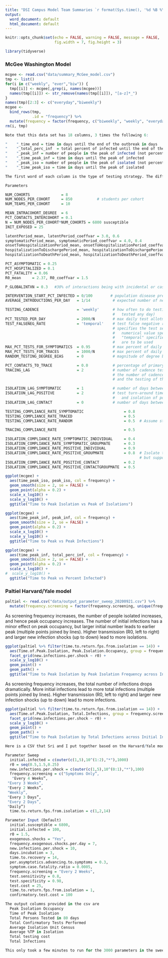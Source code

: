 ```yaml
---
title: "DSI Campus Model Team Summaries `r format(Sys.time(), '%d %B %Y')`"
output:
  word_document: default
  html_document: default
---
```


```r
knitr::opts_chunk$set(echo = FALSE, warning = FALSE, message = FALSE,
                      fig.width = 7, fig.height = 3)
```

```r
library(tidyverse)
```

### McGee Washington Model

```r
mcgee <- read.csv("data/summary_McGee_model.csv")
tmp <- list()
for(i in c("weekly", "ever","biw")) {
  tmp[[i]] <- mcgee[,grep(i, names(mcgee))]
  names(tmp[[i]]) <- str_remove(names(tmp[[i]]), "[a-z]*_")
}
names(tmp)[2:3] <- c("everyday","biweekly")
mcgee <-
  bind_rows(tmp,
            .id = "frequency") %>%
  mutate(frequency = factor(frequency, c("biweekly", "weekly", "everyday")))
rm(i, tmp)
```

```r
Note that this data set has 18 columns, 3 times the following 6:

"    "_time_end = time in days until the end of the outbreak in days
"    "_total_perc_inf  = total percent of infected until the end of the outbreak
"    "_peak_inf = number of people in the peak of infected (not percent)
"    "_time_peak_inf = time in days until the peak of infected
"    "_peak_iso = number of people in the peak of isolated (not percent)
"    "_time_peak_iso = time in days until the peak of isolated

The first word of each column is the type of testing strategy. The difference of testing strategies in the file that I sent is that I am changing the testing cadence first weekly, then everyday, and finally biweekly. Each row corresponds to one run of 400 simulations. This model has a several number of parameters, I am listing them here, most of them are self-explained but if you have any question please let me know. 
```

```r
Parameters

NUM_COHORTS              = 8            
NUM_NODES_PER_COHORT     = 850           # students per cohort
NUM_TEAMS_PER_COHORT     = 10

MEAN_INTRACOHORT_DEGREE  = 6
PCT_CONTACTS_INTERCOHORT = 0.1
N = NUM_NODES_PER_COHORT*NUM_COHORTS = 6800 susceptible
INIT_EXPOSED = 25

latentPeriod_mean, latentPeriod_coeffvar = 3.0, 0.6
symptomaticPeriod_mean, symptomaticPeriod_coeffvar = 4.0, 0.4
onsetToHospitalizationPeriod_mean, onsetToHospitalizationPeriod_coeffvar = 11.0, 0.45
hospitalizationToDischargePeriod_mean, hospitalizationToDischargePeriod_coeffvar = 11.0, 0.45
hospitalizationToDeathPeriod_mean, hospitalizationToDeathPeriod_coeffvar = 10.0, 0.45

PCT_ASYMPTOMATIC = 0.25
PCT_HOSPITALIZED = 0.1
PCT_FATALITY = 0.06
R0_mean     = 2.37, R0_coeffvar = 1.5

P_GLOBALINTXN = 0.3   #30% of interactions being with incidental or casual contacts outside their set of close contacts

INTERVENTION_START_PCT_INFECTED = 0/100        # population disease prevalence that triggers the start of the TTI interventions
AVERAGE_INTRODUCTIONS_PER_DAY   = 1/14          # expected number of new exogenous exposures per day

TESTING_CADENCE                 = 'weekly'      # how often to do testing (other than self-reporting symptomatics who can get
                                                #   tested any day)
PCT_TESTED_PER_DAY              = 2000/N        # max daily test allotment defined as a percent of population size
TEST_FALSENEG_RATE              = 'temporal'    # test false negative rate, will use FN rate that varies with disease time
                                                # specifies the test sensitivity via the false negative rates to be used;
                                                #   numerical value specifies constant false negative rate;
                                                #   "temporal" specifies that temporal, state-based false negative rates
                                                #   are to be used
MAX_PCT_TESTS_FOR_SYMPTOMATICS  = 0.95          # max percent of daily test allotment to use on self-reporting symptomatics
MAX_PCT_TESTS_FOR_TRACES        = 1000/N        # max percent of daily test allotment to use on contact traces
RANDOM_TESTING_DEGREE_BIAS      = 0             # magnitude of degree bias in random selections for testing, none here

PCT_CONTACTS_TO_TRACE           = 0.0           # percentage of primary cases' contacts that are traced
TRACING_LAG                     = 2             # number of cadence testing days between primary tests and tracing tests
                                                # the number of cadence testing days between identification of a positive case
                                                # and the testing of their traced contacts

ISOLATION_LAG_SYMPTOMATIC       = 1             # number of days between onset of symptoms and self-isolation of symptomatics
ISOLATION_LAG_POSITIVE          = 2             # test turn-around time (TAT): number of days between administration of test
                                                #   and isolation of positive cases
ISOLATION_LAG_CONTACT           = 0             # number of days between a contact being traced and that contact self-isolating

TESTING_COMPLIANCE_RATE_SYMPTOMATIC                  = 0.8    
TESTING_COMPLIANCE_RATE_TRACED                       = 0.5
TESTING_COMPLIANCE_RATE_RANDOM                       = 0.5  # Assume student testing is not mandatory

TRACING_COMPLIANCE_RATE                              = 0.5

ISOLATION_COMPLIANCE_RATE_SYMPTOMATIC_INDIVIDUAL     = 0.4
ISOLATION_COMPLIANCE_RATE_SYMPTOMATIC_GROUPMATE      = 0.3
ISOLATION_COMPLIANCE_RATE_POSITIVE_INDIVIDUAL        = 0.9
ISOLATION_COMPLIANCE_RATE_POSITIVE_GROUPMATE         = 0.8  # Isolate teams with a positive member,
                                                            # but suppose 20% of students need to be in-person
ISOLATION_COMPLIANCE_RATE_POSITIVE_CONTACT           = 0.2
ISOLATION_COMPLIANCE_RATE_POSITIVE_CONTACTGROUPMATE  = 0.5
```


```r
ggplot(mcgee) +
  aes(time_peak_iso, peak_iso, col = frequency) +
  geom_smooth(size = 2, se = FALSE) +
  geom_point(alpha = 0.2) +
  scale_x_log10() +
  scale_y_log10() +
  ggtitle("Time to Peak Isolation vs Peak of Isolations")
```

```r
ggplot(mcgee) +
  aes(time_peak_inf, peak_inf, col = frequency) +
  geom_smooth(size = 2, se = FALSE) +
  geom_point(alpha = 0.2) +
  scale_x_log10() +
  scale_y_log10() +
  ggtitle("Time to Peak vs Peak Infections")
```

```r
ggplot(mcgee) +
  aes(time_peak_inf, total_perc_inf, col = frequency) +
  geom_smooth(size = 2, se = FALSE) +
  geom_point(alpha = 0.2) +
  scale_x_log10() +
#  scale_y_log10() +
  ggtitle("Time to Peak vs Percent Infected")
```

### Paltiel Harvard/Yale model

```r
paltiel <- read.csv("data/output_parameter_sweep_20200921.csv") %>%
  mutate(frequency.screening = factor(frequency.screening, unique(frequency.screening)))
```

As screening frequency increases, the number of people isolated increases, and hence peak occupancy increases. The number of initial infections has a minor effect on peak occupancy, but larger initial number leads to earlier peak (multiple points joined by lines). Higher transmission (R0, left to right) and larger new infection shocks (up to down) lead to more isolations.

```r
ggplot(paltiel %>% filter(time.to.return.fps.from.isolation == 14)) +
  aes(Time.of.Peak.Isolation, Peak.Isolation.Occupancy, group = frequency.screening, col = frequency.screening) +
  facet_grid(new.infections.per.shock ~ r0) +
  scale_y_log10() +
  geom_point() +
  geom_path() +
  ggtitle("Time to Peak Isolation by Peak Isolation Frequency across Initial Infection")
```

\newpage
As screening frequency increases, the total number of infections drops dramatically. More initial infections lead to more total infections (multiple points joined by lines). Higher transmission (R0, left to right) and larger new infection shocks (up to down) lead to more infections.

```r
ggplot(paltiel %>% filter(time.to.return.fps.from.isolation == 14)) +
  aes(Time.of.Peak.Isolation, Total.Infections, group = frequency.screening, col = frequency.screening) +
  facet_grid(new.infections.per.shock ~ r0) +
  scale_y_log10() +
  geom_point() +
  geom_path() +
  ggtitle("Time to Peak Isolation by Total Infections across Initial Infection")
```

```r
Here is a CSV that Sri and I put together based on the Harvard/Yale model of Paltiel et al.  It includes the following parameters:

Parameter Sweep
  initial.infected = c(outer(c(1,5),10^(1:2),"*"),1000)
  r0 = seq(0.5,1.5,0.25)
  new.infections.per.shock = c(outer(c(1,5),10^(0:1),"*"),100)
  frequency.screening = c("Symptoms Only”,
   "Every 4 Weeks”,
 "Every 3 Weeks”,
 "Every 2 Weeks”,
 "Weekly”,
 "Every 3 Days”,
 "Every 2 Days”,
 "Daily”)
  time.to.return.fps.from.isolation = c(1,2,14)

Parameter Input (Default)
  initial.susceptible = 6800,
  initial.infected = 100,
  r0 = 1.5,
  exogenous.shocks = "Yes",
  frequency.exogenous.shocks.per.day = 7,
  new.infections.per.shock = 10,
  days.incubation = 3,
  time.to.recovery = 14,
  per.asymptotics.advancing.to.symptoms = 0.3,
  symptom.case.fatality.ratio = 0.0005,
  frequency.screening = "Every 2 Weeks",
  test.sensitivity = 0.8,
  test.specificity = 0.98,
  test.cost = 25,
  time.to.return.fps.from.isolation = 1,
  confirmatory.test.cost = 100

The output columns provided in the csv are 
  Peak Isolation Occupancy
  Time of Peak Isolation
  Total Persons Tested in 80 days
  Total Confirmatory Tests Performed
  Average Isolation Unit Census
  Average %TP in Isolation
  Total testing cost
  Total Infections

This only took a few minutes to run for the 3000 parameters in the sweep above, so if there are other values of the parameter sweep you would like to see or different default parameters, please let us know and we can re-run.  This will get incorporated into the dashboard (with visualizations) in the next couple of days.
```


